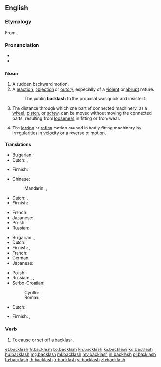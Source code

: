 {{wikipedia|dab=backlash (disambiguation)|backlash}}
==English==

===Etymology===
From {{compound|back|lash|lang=en}}.

===Pronunciation===
* {{IPA|/ˈbækˌlæʃ/|lang=en}}
* {{audio|en-us-backlash.ogg|Audio (US)|lang=en}}

===Noun===
{{en-noun|es}}

# A sudden backward motion.
# A [[reaction]], [[objection]] or [[outcry]], especially of a [[violent]] or [[abrupt]] nature.
#: The public '''backlash''' to the proposal was quick and insistent.
# {{context|mechanics|lang=en}} The [[distance]] through which one part of connected machinery, as a [[wheel]], [[piston]], or [[screw]], can be moved without moving the connected parts, resulting from [[loose]]ness in fitting or from wear.
# The [[jarring]] or [[reflex]] motion caused in badly fitting machinery by irregularities in velocity or a reverse of motion.

====Translations====
{{trans-top|sudden backward motion}}
* Bulgarian: {{t+|bg|ритане}}
* Dutch: {{t+|nl|tegenstroom}}, {{t+|nl|verzet}}
{{trans-mid}}
* Finnish: {{t|fi|takapotku}}
{{trans-bottom}}

{{trans-top|violent or abrubt reaction}}
* Chinese:
*: Mandarin: {{t+|cmn|反彈|sc=Hani}}, {{t|cmn|反弹|tr=fǎntán|sc=Hani}}
* Dutch: {{t+|nl|tegenstroom}}, {{t+|nl|verzet}}
* Finnish: {{t|fi|vastaisku}}
{{trans-mid}}
* French: {{t+|fr|retour de bâton|m}}
* Japanese: {{t|ja|バックラッシュ|tr=bakkurasshu|sc=Jpan}}
* Polish: {{t+|pl|sprzeciw|m}}
* Russian: {{qualifier|обра́тная}} {{t+|ru|реакция|f|tr=reákcjia}}
{{trans-bottom}}

{{trans-top|mechanical: distance of free movement between connected parts}}
* Bulgarian: {{t+|bg|луфт}}, {{t+|bg|хлабина}}
* Dutch: {{t|nl|speling}}
* Finnish: {{t|fi|välys}}, {{t|fi|klappi}}
* French: {{t+|fr|jeu|m}}
* German: {{t+|de|Spiel|n}}
* Japanese: {{t|ja|バックラッシュ|tr=bakkurasshu|sc=Jpan}}
{{trans-mid}}
* Polish: {{t+|pl|luz|m}}
* Russian: {{t|ru|мёртвый ход|m|tr=mjórtvyj xod}}, {{t+|ru|люфт|m|tr=ljuft}}, {{t+|ru|зазор|m|tr=zazór|sc=Cyrl}}
* Serbo-Croatian:
*: Cyrillic: {{t|sh|зазор|m}}
*: Roman: {{t|sh|zazor}}
{{trans-bottom}}

{{trans-top|jarring motion in badly fitting machinery}}
* Dutch: {{t|nl|speling}}
{{trans-mid}}
* Finnish: {{t|fi|välys}}, {{t|fi|klappi}}
{{trans-bottom}}

===Verb===
{{en-verb|backlashes|backlashing|backlashed}}

# To cause or set off a backlash.
#: {{rfquote-sense|en}}

[[et:backlash]]
[[fr:backlash]]
[[ko:backlash]]
[[kn:backlash]]
[[ka:backlash]]
[[ku:backlash]]
[[hu:backlash]]
[[mg:backlash]]
[[ml:backlash]]
[[my:backlash]]
[[nl:backlash]]
[[pl:backlash]]
[[ta:backlash]]
[[th:backlash]]
[[tr:backlash]]
[[vi:backlash]]
[[zh:backlash]]
